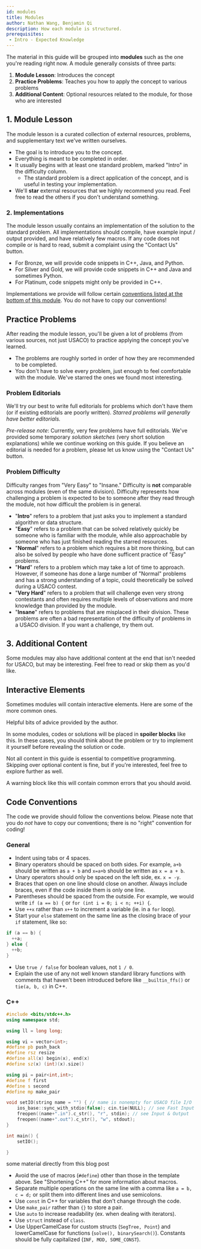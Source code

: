 ```yaml
---
id: modules
title: Modules
author: Nathan Wang, Benjamin Qi
description: How each module is structured.
prerequisites: 
 - Intro - Expected Knowledge
---
```


The material in this guide will be grouped into **modules** such as the one you're reading right now. A module generally consists of three parts:

1. **Module Lesson**: Introduces the concept
2. **Practice Problems**: Teaches you how to apply the concept to various problems
3. **Additional Content**: Optional resources related to the module, for those who are interested

## 1. Module Lesson

The module lesson is a curated collection of external resources, problems, and supplementary text we've written ourselves.

  - The goal is to introduce you to the concept.
  - Everything is meant to be completed in order.
  - It usually begins with at least one standard problem, marked "Intro" in the difficulty column.
    - The standard problem is a direct application of the concept, and is useful in testing your implementation.
  - We'll **star** external resources that we highly recommend you read. Feel free to read the others if you don't understand something.

### 2. Implementations

The module lesson usually contains an implementation of the solution to the standard problem. All implementations should compile, have example input / output provided, and have relatively few macros. If any code does not compile or is hard to read, submit a complaint using the "Contact Us" button.

  - For Bronze, we will provide code snippets in C++, Java, and Python.
  - For Silver and Gold, we will provide code snippets in C++ and Java and sometimes Python.
  - For Platinum, code snippets might only be provided in C++.

Implementations we provide will follow certain [conventions listed at the bottom of this module](#code-conventions). You do not have to copy our conventions!

## Practice Problems

After reading the module lesson, you'll be given a lot of problems (from various sources, not just USACO) to practice applying the concept you've learned.

- The problems are roughly sorted in order of how they are recommended to be completed.
- You don't have to solve every problem, just enough to feel comfortable with the module. We've starred the ones we found most interesting.

### Problem Editorials

We'll try our best to write full editorials for problems which don't have them (or if existing editorials are poorly written). _Starred problems will generally have better editorials._

_Pre-release note_: Currently, very few problems have full editorials. We've provided some temporary _solution sketches_ (very short solution explanations) while we continue working on this guide. If you believe an editorial is needed for a problem, please let us know using the "Contact Us" button.

### Problem Difficulty

Difficulty ranges from "Very Easy" to "Insane." Difficulty is **not** comparable across modules (even of the same division). Difficulty represents how challenging a problem is expected to be to someone after they read through the module, not how difficult the problem is in general.

- "**Intro**" refers to a problem that just asks you to implement a standard algorithm or data structure.
- "**Easy**" refers to a problem that can be solved relatively quickly be someone who is familiar with the module, while also approachable by someone who has just finished reading the starred resources.
- "**Normal**" refers to a problem which requires a bit more thinking, but can also be solved by people who have done sufficent practice of "Easy" problems.
- "**Hard**" refers to a problem which may take a lot of time to approach. However, if someone has done a large number of "Normal" problems and has a strong understanding of a topic, could theoretically be solved during a USACO contest.
- "**Very Hard**" refers to a problem that will challenge even very strong contestants and often requires multiple levels of observations and more knowledge than provided by the module.
- "**Insane**" refers to problems that are misplaced in their division. These problems are often a bad representation of the difficulty of problems in a USACO division. If you want a challenge, try them out.

## 3. Additional Content

Some modules may also have additional content at the end that isn't needed for USACO, but may be interesting. Feel free to read or skip them as you'd like.

## Interactive Elements

Sometimes modules will contain interactive elements. Here are some of the more common ones.

<info-block title="Pro Tip">

Helpful bits of advice provided by the author.

<!-- Tips on how to become legend in CP and better at competitve programming by Benjamin Qi, exactly what you wanted when you spam DM'd him! Definitely take these tips seriously. Don't uncomment this. -->

</info-block>

<spoiler title="Hidden Content">

In some modules, codes or solutions will be placed in **spoiler blocks** like this. In these cases, you should think about the problem or try to implement it yourself before revealing the solution or code.

</spoiler>

<optional-content title="Optional Content">

Not all content in this guide is essential to competitive programming. Skipping over optional content is fine, but if you're interested, feel free to explore further as well.

</optional-content>

<warning-block>

A warning block like this will contain common errors that you should avoid.

</warning-block>

<!-- Difficulty should be comparable across a division. Say that you have *almost-solved* a question if you scored at least $n-2$ out of $n$ test cases. At least for platinum, difficulty levels should correspond approximately to the following USA Pre-college almost-solve rates on a USACO contest:

	- Easy: $\ge 40\%$ (ex. Fort Moo, Team Building, Redistricting)
	- Normal: $\ge 20\%$ (ex. Card Game, Balancing, Gathering)
	- Hard: $\ge 10\%$ (ex. Mooriokart, Train Tracking 2, Friendcross)

Old gold problems should probably be bumped up one level. -->

<!-- Re: above. Almost-solved is subjective to problem though. Incorrect greedy "almost solves" deleg."" -->


## Code Conventions

The code we provide should follow the conventions below. Please note that you do _not_ have to copy our conventions; there is no "right" convention for coding!

### General

 - Indent using tabs or 4 spaces.
 - Binary operators should be spaced on both sides. For example, `a+b` should be written as `a + b` and `x=a+b` should be written as `x = a + b`.
 - Unary operators should only be spaced on the left side, ex. `x = -y`.
 - Braces that open on one line should close on another. Always include braces, even if the code inside them is only one line.
 - Parentheses should be spaced from the outside. For example, we would write `if (a == b) {` or `for (int i = 0; i < n; ++i) {`.
 - Use `++x` rather than `x++` to increment a variable (ie. in a `for` loop).
 - Start your `else` statement on the same line as the closing brace of your `if` statement, like so:

  ```cpp
  if (a == b) {
    ++a;
  } else {
    ++b;
  }
  ```

 - Use `true / false` for boolean values, not `1 / 0`. 
 - Explain the use of any not well known standard library functions with comments that haven't been introduced before like `__builtin_ffs()` or `tie(a, b, c)` in C++. 

<LanguageSection>

<CPPSection>

### C++

```cpp
#include <bits/stdc++.h>
using namespace std;

using ll = long long;

using vi = vector<int>;
#define pb push_back
#define rsz resize
#define all(x) begin(x), end(x)
#define sz(x) (int)(x).size()

using pi = pair<int,int>;
#define f first
#define s second
#define mp make_pair

void setIO(string name = "") { // name is nonempty for USACO file I/O
	ios_base::sync_with_stdio(false); cin.tie(NULL); // see Fast Input & Output
	freopen((name+".in").c_str(), "r", stdin); // see Input & Output
	freopen((name+".out").c_str(), "w", stdout);
}

int main() {
    setIO();

}
```

<resources>
  <resource source = "CF" title = "Competitive C++ Manifesto" url="blog/entry/64218"> some material directly from this blog post</resource> 
</resources>

<!-- Avoid using tabs? Does this cause any problems on usaco-guide? -->

<!-- Any preferences? Also, this doesn't apply to the custom sorting module, make sure to include all 3! :) -->

 - Avoid the use of macros (`#define`) other than those in the template above. See "Shortening C++" for more information about macros.
 - Separate multiple operations on the same line with a comma like `a = b, c = d;` or split them into different lines and use semicolons.
 - Use `const` in C++ for variables that don't change through the code.
 - Use `make_pair` rather than `{}` to store a pair. 
 - Use `auto` to increase readability (ex. when dealing with iterators). 
 - Use `struct` instead of `class`. <!-- Even if you are copy pasting a `struct`, space it out rather than squeezing it into one line. -->
 - Use UpperCamelCase for custom structs (`SegTree, Point`) and lowerCamelCase for functions (`solve(), binarySearch()`). Constants should be fully capitalized (`INF, MOD, SOME_CONST`). 

</CPPSection>


</LanguageSection>